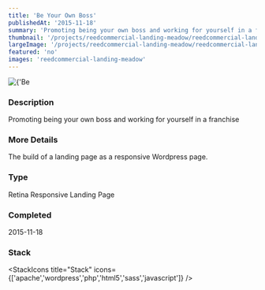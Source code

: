 ```yaml
---
title: 'Be Your Own Boss'
publishedAt: '2015-11-18'
summary: 'Promoting being your own boss and working for yourself in a franchise'
thumbnail: '/projects/reedcommercial-landing-meadow/reedcommercial-landing-meadow_small.jpg'
largeImage: '/projects/reedcommercial-landing-meadow/reedcommercial-landing-meadow_large.jpg'
featured: 'no'
images: 'reedcommercial-landing-meadow'
---
```


<div className="relative w-full h-[400px] sm:h-[600px] md:h-[760px] lg:h-[920px]">
  <Image
    alt={'Be Your Own Boss'}
    src={'/projects/reedcommercial-landing-meadow/reedcommercial-landing-meadow.jpg'}
    sizes="(max-width: 640px) 100%, 100%"
    fill={true}
    priority
    style={{
      objectFit: 'contain'
    }}
  />
</div>

### Description

Promoting being your own boss and working for yourself in a franchise

### More Details

The build of a landing page as a responsive Wordpress page.

### Type

Retina Responsive Landing Page


### Completed
2015-11-18



### Stack

<StackIcons
  title="Stack"
  icons={['apache','wordpress','php','html5','sass','javascript']}
  />
